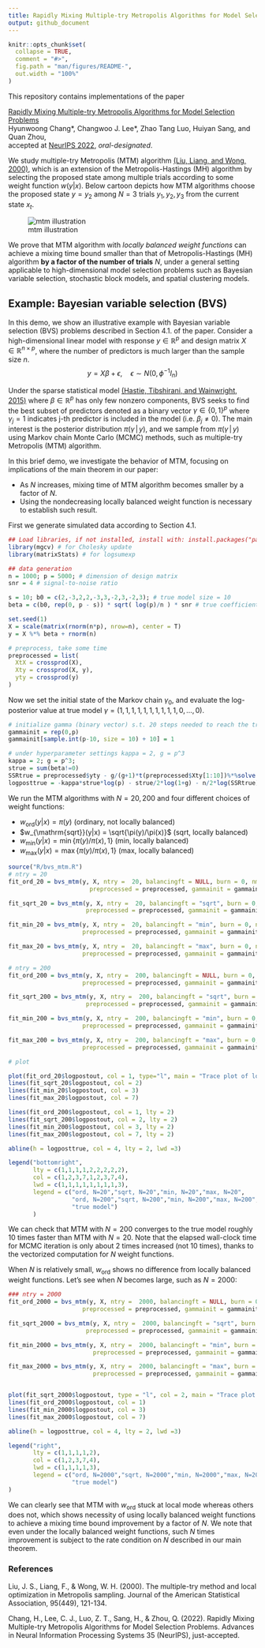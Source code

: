 ```yaml
---
title: Rapidly Mixing Multiple-try Metropolis Algorithms for Model Selection Problems
output: github_document
---
```


<!-- README.md is generated from README.Rmd. Please edit that file -->

```r
knitr::opts_chunk$set(
  collapse = TRUE,
  comment = "#>",
  fig.path = "man/figures/README-",
  out.width = "100%"
)
```
<!-- badges: start -->
<!-- badges: end -->

This repository contains implementations of the paper 

[Rapidly Mixing Multiple-try Metropolis Algorithms for Model Selection Problems](https://arxiv.org/abs/2207.00689)\
Hyunwoong Chang$*$, Changwoo J. Lee$*$, Zhao Tang Luo, Huiyan Sang, and Quan Zhou,\
accepted at [NeurIPS 2022](https://nips.cc/Conferences/2022), *oral-designated*.

We study multiple-try Metropolis (MTM) algorithm [(Liu, Liang, and Wong, 2000)](#references), which is an extension of the Metropolis-Hastings (MH) algorithm by selecting the proposed state among multiple trials according to some weight function $w(y|x)$. Below cartoon depicts how MTM algorithms choose the proposed state $y=y_2$ among $N=3$ trials $y_1,y_2,y_3$ from the current state $x_t$.


![mtm illustration](fig/mtm.PNG)


We prove that MTM algorithm with *locally balanced weight functions* can achieve a mixing time bound smaller than that of Metropolis-Hastings (MH) algorithm **by a factor of the number of trials** $N$, under a general setting applicable to high-dimensional model selection problems such as Bayesian variable selection, stochastic block models, and spatial clustering models.

<!--
![Bayesian variable selection example](fig/fig3.PNG)
-->

## Example: Bayesian variable selection (BVS)

In this demo, we show an illustrative example with Bayesian variable selection (BVS) problems described in Section 4.1. of the paper.
Consider a high-dimensional linear model with response $y\in\mathbb{R}^p$ and design matrix $X\in\mathbb{R}^{n\times p}$, where the number of predictors is much larger than the sample size $n$. 
$$
y  = X\beta + \epsilon, \quad \epsilon\sim N(0, \phi^{-1}I_n)
$$

Under the sparse statistical model [(Hastie, Tibshirani, and Wainwright, 2015)](#references) where $\beta\in\mathbb{R}^p$ has only few nonzero components, BVS seeks to find the best subset of predictors denoted as a binary vector $\gamma\in\{0,1\}^p$ where $\gamma_j=1$ indicates j-th predictor is included in the model (i.e. $\beta_j\neq 0$). The main interest is the posterior distribution $\pi(\gamma\,|\,y)$, and we sample from $\pi(\gamma\,|\,y)$ using Markov chain Monte Carlo (MCMC) methods, such as multiple-try Metropolis (MTM) algorithm.

In this brief demo, we investigate the behavior of MTM, focusing on implications of the main theorem in our paper: 

* As $N$ increases, mixing time of MTM algorithm becomes smaller by a factor of $N$.
* Using the nondecreasing locally balanced weight function is necessary to establish such result.

<!--
When symmetric proposal is used, the locally balanced weight function is
\[
w(y\,|\,x) = h\left(\frac{\pi(y)}{\pi(x)}\right), \quad \text{ with } h(u) = u\cdot h(1/u) \text{for all }u>0.
\]
where examples of balancing function $h$ includes $h(u)=\sqrt{u}$, $h(u)=\min(1,u)$, and $h(u)=\max(1,u)$. 
-->

First we generate simulated data according to Section 4.1.

```r
## Load libraries, if not installed, install with: install.packages("package name")
library(mgcv) # for Cholesky update
library(matrixStats) # for logsumexp

## data generation
n = 1000; p = 5000; # dimension of design matrix
snr = 4 # signal-to-noise ratio

s = 10; b0 = c(2,-3,2,2,-3,3,-2,3,-2,3); # true model size = 10
beta = c(b0, rep(0, p - s)) * sqrt( log(p)/n ) * snr # true coefficients

set.seed(1)
X = scale(matrix(rnorm(n*p), nrow=n), center = T)
y = X %*% beta + rnorm(n)

# preprocess, take some time
preprocessed = list(
  XtX = crossprod(X),
  Xty = crossprod(X, y),
  yty = crossprod(y)
)
```

Now we set the initial state of the Markov chain $\gamma_0$, and evaluate the log-posterior value at true model $\gamma=(1,1,1,1,1,1,1,1,1,1,0,\dots,0)$.

```r
# initialize gamma (binary vector) s.t. 20 steps needed to reach the true model 
gammainit = rep(0,p) 
gammainit[sample.int(p-10, size = 10) + 10] = 1

# under hyperparameter settings kappa = 2, g = p^3
kappa = 2; g = p^3; 
strue = sum(beta!=0)
SSRtrue = preprocessed$yty - g/(g+1)*t(preprocessed$Xty[1:10])%*%solve(preprocessed$XtX[1:10,1:10],preprocessed$Xty[1:10])
logposttrue = -kappa*strue*log(p) - strue/2*log(1+g) - n/2*log(SSRtrue) # see eq. 13 of the paper
```

We run the MTM algorithms with $N=20,200$ and four different choices of weight functions:

* $w_{\mathrm{ord}}(y|x) = \pi(y)$ (ordinary, not locally balanced)
* $w_{\mathrm{sqrt}}(y|x) = \sqrt{\pi(y)/\pi(x)}$ (sqrt, locally balanced)
* $w_{\mathrm{min}}(y|x) = \min\{\pi(y)/\pi(x),1\}$ (min, locally balanced)
* $w_{\mathrm{max}}(y|x) = \max\{\pi(y)/\pi(x),1\}$ (max, locally balanced)

```r
source("R/bvs_mtm.R")
# ntry = 20  
fit_ord_20 = bvs_mtm(y, X, ntry =  20, balancingft = NULL, burn = 0, nmc = 2000,
                       preprocessed = preprocessed, gammainit = gammainit)

fit_sqrt_20 = bvs_mtm(y, X, ntry =  20, balancingft = "sqrt", burn = 0, nmc = 2000,
                      preprocessed = preprocessed, gammainit = gammainit)

fit_min_20 = bvs_mtm(y, X, ntry =  20, balancingft = "min", burn = 0, nmc = 2000,
                     preprocessed = preprocessed, gammainit = gammainit)

fit_max_20 = bvs_mtm(y, X, ntry =  20, balancingft = "max", burn = 0, nmc = 2000,
                     preprocessed = preprocessed, gammainit = gammainit)

# ntry = 200
fit_ord_200 = bvs_mtm(y, X, ntry =  200, balancingft = NULL, burn = 0, nmc = 2000,
                     preprocessed = preprocessed, gammainit = gammainit)

fit_sqrt_200 = bvs_mtm(y, X, ntry =  200, balancingft = "sqrt", burn = 0, nmc = 2000,
                      preprocessed = preprocessed, gammainit = gammainit)

fit_min_200 = bvs_mtm(y, X, ntry =  200, balancingft = "min", burn = 0, nmc = 2000,
                     preprocessed = preprocessed, gammainit = gammainit)

fit_max_200 = bvs_mtm(y, X, ntry =  200, balancingft = "max", burn = 0, nmc = 2000,
                     preprocessed = preprocessed, gammainit = gammainit)

# plot 

plot(fit_ord_20$logpostout, col = 1, type="l", main = "Trace plot of log posterior (up to constant)")
lines(fit_sqrt_20$logpostout, col = 2)
lines(fit_min_20$logpostout, col = 3)
lines(fit_max_20$logpostout, col = 7)

lines(fit_ord_200$logpostout, col = 1, lty = 2)
lines(fit_sqrt_200$logpostout, col = 2, lty = 2)
lines(fit_min_200$logpostout, col = 3, lty = 2)
lines(fit_max_200$logpostout, col = 7, lty = 2)

abline(h = logposttrue, col = 4, lty = 2, lwd =3)

legend("bottomright",
       lty = c(1,1,1,1,2,2,2,2,2),
       col = c(1,2,3,7,1,2,3,7,4),
       lwd = c(1,1,1,1,1,1,1,1,3),
       legend = c("ord, N=20","sqrt, N=20","min, N=20","max, N=20",
                  "ord, N=200","sqrt, N=200","min, N=200","max, N=200",
                  "true model")
       )
```

We can check that MTM with $N=200$ converges to the true model roughly 10 times faster than MTM with $N=20$. Note that the elapsed wall-clock time for MCMC iteration is only about 2 times increased (not 10 times), thanks to the vectorized computation for $N$ weight functions. 

When $N$ is relatively small, $w_{\mathrm{ord}}$ shows no difference from locally balanced weight functions. Let's see when $N$ becomes large, such as $N=2000$:

```r
### ntry = 2000
fit_ord_2000 = bvs_mtm(y, X, ntry =  2000, balancingft = NULL, burn = 0, nmc = 1000,
                     preprocessed = preprocessed, gammainit = gammainit)

fit_sqrt_2000 = bvs_mtm(y, X, ntry =  2000, balancingft = "sqrt", burn = 0, nmc = 1000,
                      preprocessed = preprocessed, gammainit = gammainit)

fit_min_2000 = bvs_mtm(y, X, ntry =  2000, balancingft = "min", burn = 0, nmc = 1000,
                        preprocessed = preprocessed, gammainit = gammainit)

fit_max_2000 = bvs_mtm(y, X, ntry =  2000, balancingft = "max", burn = 0, nmc = 1000,
                        preprocessed = preprocessed, gammainit = gammainit)


plot(fit_sqrt_2000$logpostout, type = "l", col = 2, main = "Trace plot of log posterior (up to constant)")
lines(fit_ord_2000$logpostout, col = 1)
lines(fit_min_2000$logpostout, col = 3)
lines(fit_max_2000$logpostout, col = 7)

abline(h = logposttrue, col = 4, lty = 2, lwd =3)

legend("right",
       lty = c(1,1,1,1,2),
       col = c(1,2,3,7,4),
       lwd = c(1,1,1,1,3),
       legend = c("ord, N=2000","sqrt, N=2000","min, N=2000","max, N=2000",
                  "true model")
)
```

We can clearly see that MTM with $w_{\mathrm{ord}}$ stuck at local mode whereas others does not, which shows necessity of using locally balanced weight functions to achieve a mixing time bound improvement by a factor of $N$. We note that even under the locally balanced weight functions, such $N$ times improvement is subject to the rate condition on $N$ described in our main theorem.




### References

Liu, J. S., Liang, F., & Wong, W. H. (2000). The multiple-try method and local optimization in Metropolis sampling. Journal of the American Statistical Association, 95(449), 121-134.

Chang, H., Lee, C. J., Luo, Z. T., Sang, H., & Zhou, Q. (2022). Rapidly Mixing Multiple-try Metropolis Algorithms for Model Selection Problems. Advances in Neural Information Processing Systems 35 (NeurIPS), just-accepted.
